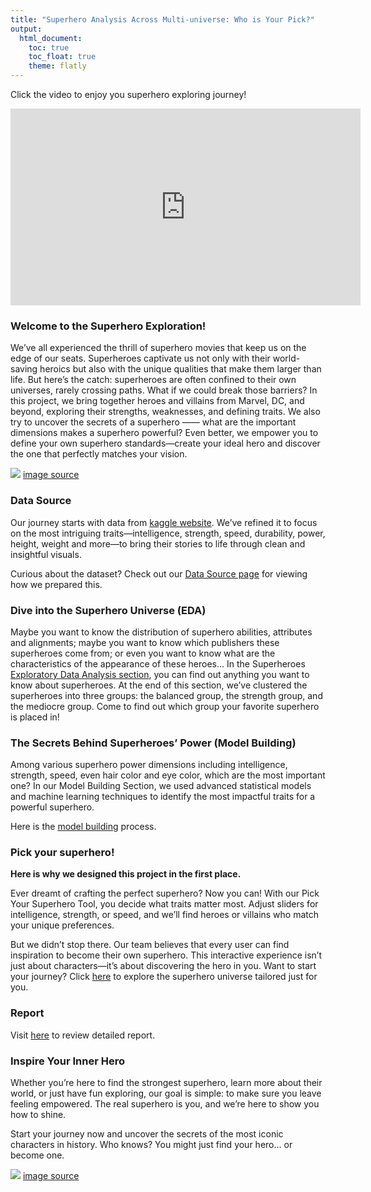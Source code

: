 ```yaml
---
title: "Superhero Analysis Across Multi-universe: Who is Your Pick?"
output: 
  html_document:
    toc: true
    toc_float: true
    theme: flatly
---
```


Click the video to enjoy you superhero exploring journey!

<iframe width="560" height="315" 
        src="https://www.youtube.com/embed/UNuujMTBQPI" 
        title="YouTube video player" 
        frameborder="0" 
        allow="accelerometer; autoplay; clipboard-write; encrypted-media; gyroscope; picture-in-picture" 
        allowfullscreen>
</iframe>

### **Welcome to the Superhero Exploration!**

We’ve all experienced the thrill of superhero movies that keep us on the edge of our seats. Superheroes captivate us not only with their world-saving heroics but also with the unique qualities that make them larger than life. But here’s the catch: superheroes are often confined to their own universes, rarely crossing paths. What if we could break those barriers? In this project, we bring together heroes and villains from Marvel, DC, and beyond, exploring their strengths, weaknesses, and defining traits. We also try to uncover the secrets of a superhero —— what are the important dimensions makes a superhero powerful? Even better, we empower you to define your own superhero standards—create your ideal hero and discover the one that perfectly matches your vision.

![](images/superhero.jpg)
[image source](https://vocal.media/geeks/how-superhero-movies-have-influenced-pop-culture-and-the-world)

### **Data Source** 

Our journey starts with data from [kaggle website](https://www.kaggle.com/datasets/shreyasur965/super-heroes-dataset). We’ve refined it to focus on the most intriguing traits—intelligence, strength, speed, durability, power, height, weight and more—to bring their stories to life through clean and insightful visuals.

Curious about the dataset? Check out our [Data Source page](source.html) for viewing how we prepared this.

### **Dive into the Superhero Universe (EDA)** 

Maybe you want to know the distribution of superhero abilities, attributes and alignments; maybe you want to know which publishers these superheroes come from; or even you want to know what are the characteristics of the appearance of these heroes... In the Superheroes [Exploratory Data Analysis section](eda.html), you can find out anything you want to know about superheroes. At the end of this section, we've clustered the superheroes into three groups: the balanced group, the strength group, and the mediocre group. Come to find out which group your favorite superhero is placed in!

### **The Secrets Behind Superheroes' Power (Model Building)**

Among various superhero power dimensions including intelligence, strength, speed, even hair color and eye color, which are the most important one? In our Model Building Section, we used advanced statistical models and machine learning techniques to identify the most impactful traits for a powerful superhero.   

Here is the [model building](model.html) process.

### **Pick your superhero!**

**Here is why we designed this project in the first place.**

Ever dreamt of crafting the perfect superhero? Now you can! With our Pick Your Superhero Tool, you decide what traits matter most. Adjust sliders for intelligence, strength, or speed, and we’ll find heroes or villains who match your unique preferences.

But we didn’t stop there. Our team believes that every user can find inspiration to become their own superhero. This interactive experience isn’t just about characters—it’s about discovering the hero in you.
Want to start your journey? Click [here](https://cj0915.shinyapps.io/shinyapp/)  to explore the superhero universe tailored just for you.

### **Report**

Visit [here](report.html) to review detailed report.

### **Inspire Your Inner Hero**

Whether you’re here to find the strongest superhero, learn more about their world, or just have fun exploring, our goal is simple: to make sure you leave feeling empowered. The real superhero is you, and we’re here to show you how to shine.

Start your journey now and uncover the secrets of the most iconic characters in history. Who knows? You might just find your hero… or become one.

![](images/ownhero.jpg)
[image source](https://medium.com/@anilkumarjangir/be-your-own-hero-more-accurate-superhero-a4a0f630f1d7)
